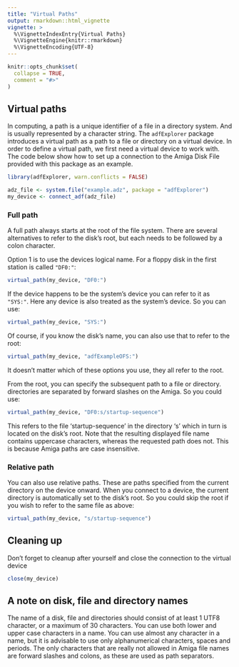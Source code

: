 ```yaml
---
title: "Virtual Paths"
output: rmarkdown::html_vignette
vignette: >
  %\VignetteIndexEntry{Virtual Paths}
  %\VignetteEngine{knitr::rmarkdown}
  %\VignetteEncoding{UTF-8}
---
```


```r
knitr::opts_chunk$set(
  collapse = TRUE,
  comment = "#>"
)
```

## Virtual paths

In computing, a path is a unique identifier of a file in a directory system. And is usually
represented by a character string. The `adfExplorer` package introduces a virtual path as
a path to a file or directory on a virtual device. In order to define a virtual path,
we first need a virtual device to work with. The code below show how to set up a connection
to the Amiga Disk File provided with this package as an example.

```r
library(adfExplorer, warn.conflicts = FALSE)

adz_file <- system.file("example.adz", package = "adfExplorer")
my_device <- connect_adf(adz_file)
```

### Full path

A full path always starts at the root of the file system. There are several alternatives
to refer to the disk's root, but each needs to be followed by a colon character.

Option 1 is to use the devices logical name. For a floppy disk in the first station is called
`"DF0:"`:

```r
virtual_path(my_device, "DF0:")
```

If the device happens to be the system's device you can refer to it as `"SYS:"`. Here any
device is also treated as the system's device. So you can use:

```r
virtual_path(my_device, "SYS:")
```

Of course, if you know the disk's name, you can also use that to refer to the root:

```r
virtual_path(my_device, "adfExampleOFS:")
```

It doesn't matter which of these options you use, they all refer to the root.

From the root, you can specify the subsequent path to a file or directory. directories
are separated by forward slashes on the Amiga. So you could use:

```r
virtual_path(my_device, "DF0:s/startup-sequence")
```

This refers to the file 'startup-sequence' in the directory 's' which in turn is located
on the disk's root. Note that the resulting displayed file name contains uppercase
characters, whereas the requested path does not. This is because Amiga paths
are case insensitive.

### Relative path

You can also use relative paths. These are paths specified from the current directory
on the device onward. When you connect to a device, the current directory is automatically
set to the disk's root. So you could skip the root if you wish to refer to the same file
as above:

```r
virtual_path(my_device, "s/startup-sequence")
```

## Cleaning up

Don't forget to cleanup after yourself and close the connection to the virtual device

```r
close(my_device)
```

## A note on disk, file and directory names

The name of a disk, file and directories should consist of at least 1 UTF8 character,
or a maximum of 30 characters. You can use both lower and upper case characters in a
name. You can use almost any character in a name, but it is advisable to use only
alphanumerical characters, spaces and periods. The only characters that are really not allowed
in Amiga file names are forward slashes and colons, as these are used as path separators.
